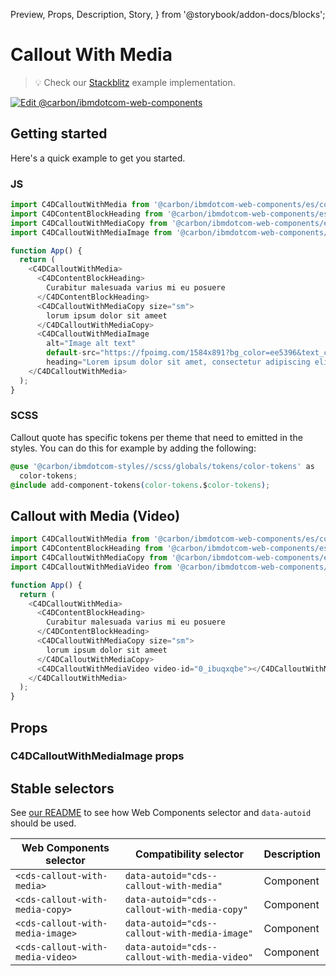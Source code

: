   Preview,
  Props,
  Description,
  Story,
} from '@storybook/addon-docs/blocks';

# Callout With Media

> 💡 Check our
> [Stackblitz](https://stackblitz.com/github/carbon-design-system/carbon-for-ibm-dotcom/tree/main/packages/web-components/examples/stackblitz/components-react/callout-with-media)
> example implementation.

[![Edit @carbon/ibmdotcom-web-components](https://developer.stackblitz.com/img/open_in_stackblitz.svg)](https://stackblitz.com/github/carbon-design-system/carbon-for-ibm-dotcom/tree/main/packages/web-components/examples/codesandbox/components-react/callout-with-media)

## Getting started

Here's a quick example to get you started.

### JS

```javascript
import C4DCalloutWithMedia from '@carbon/ibmdotcom-web-components/es/components-react/callout-with-media/callout-with-media';
import C4DContentBlockHeading from '@carbon/ibmdotcom-web-components/es/components-react/content-block/content-block-heading';
import C4DCalloutWithMediaCopy from '@carbon/ibmdotcom-web-components/es/components-react/callout-with-media/callout-with-media-copy';
import C4DCalloutWithMediaImage from '@carbon/ibmdotcom-web-components/es/components-react/callout-with-media/callout-with-media-image';

function App() {
  return (
    <C4DCalloutWithMedia>
      <C4DContentBlockHeading>
        Curabitur malesuada varius mi eu posuere
      </C4DContentBlockHeading>
      <C4DCalloutWithMediaCopy size="sm">
        lorum ipsum dolor sit ameet
      </C4DCalloutWithMediaCopy>
      <C4DCalloutWithMediaImage
        alt="Image alt text"
        default-src="https://fpoimg.com/1584x891?bg_color=ee5396&text_color=161616"
        heading="Lorem ipsum dolor sit amet, consectetur adipiscing elit."></C4DCalloutWithMediaImage>
    </C4DCalloutWithMedia>
  );
}
```

### SCSS

Callout quote has specific tokens per theme that need to emitted in the styles.
You can do this for example by adding the following:

```css
@use '@carbon/ibmdotcom-styles//scss/globals/tokens/color-tokens' as
  color-tokens;
@include add-component-tokens(color-tokens.$color-tokens);
```

## Callout with Media (Video)

```javascript
import C4DCalloutWithMedia from '@carbon/ibmdotcom-web-components/es/components-react/callout-with-media/callout-with-media';
import C4DContentBlockHeading from '@carbon/ibmdotcom-web-components/es/components-react/content-block/content-block-heading';
import C4DCalloutWithMediaCopy from '@carbon/ibmdotcom-web-components/es/components-react/callout-with-media/callout-with-media-copy';
import C4DCalloutWithMediaVideo from '@carbon/ibmdotcom-web-components/es/components-react/callout-with-media/callout-with-media-video';

function App() {
  return (
    <C4DCalloutWithMedia>
      <C4DContentBlockHeading>
        Curabitur malesuada varius mi eu posuere
      </C4DContentBlockHeading>
      <C4DCalloutWithMediaCopy size="sm">
        lorum ipsum dolor sit ameet
      </C4DCalloutWithMediaCopy>
      <C4DCalloutWithMediaVideo video-id="0_ibuqxqbe"></C4DCalloutWithMediaVideo>
    </C4DCalloutWithMedia>
  );
}
```

## Props

<Props of={PropTypesRef} />

### C4DCalloutWithMediaImage props

<Props of={imageProps} />

## Stable selectors

See
[our README](https://github.com/carbon-design-system/carbon-for-ibm-dotcom/tree/main/packages/web-components#stable-selectors-for-analytics-and-integratione2e-testing-in-web-components)
to see how Web Components selector and `data-autoid` should be used.

| Web Components selector          | Compatibility selector                        | Description |
| -------------------------------- | --------------------------------------------- | ----------- |
| `<cds-callout-with-media>`       | `data-autoid="cds--callout-with-media"`       | Component   |
| `<cds-callout-with-media-copy>`  | `data-autoid="cds--callout-with-media-copy"`  | Component   |
| `<cds-callout-with-media-image>` | `data-autoid="cds--callout-with-media-image"` | Component   |
| `<cds-callout-with-media-video>` | `data-autoid="cds--callout-with-media-video"` | Component   |

<Description markdown={contributing} />
